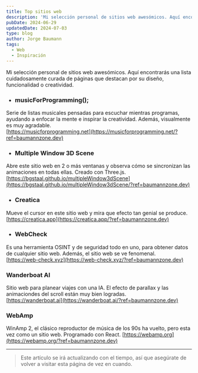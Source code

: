 ```yaml
---
title: Top sitios web
description: 'Mi selección personal de sitios web awesómicos. Aquí encontrarás una lista cuidadosamente curada de páginas que destacan por su diseño, funcionalidad o creatividad.'
pubDate: 2024-06-29
updatedDate: 2024-07-03
type: blog
author: Jorge Baumann
tags:
  - Web
  - Inspiración
---
```


Mi selección personal de sitios web awesómicos. Aquí encontrarás una lista cuidadosamente curada de páginas que destacan por su diseño, funcionalidad o creatividad.

- ### musicForProgramming();  
Serie de listas musicales pensadas para escuchar mientras programas, ayudando a enfocar la mente e inspirar la creatividad. Además, visualmente es muy agradable.  
[https://musicforprogramming.net](https://musicforprogramming.net/?ref=baumannzone.dev)

- ### Multiple Window 3D Scene  
Abre este sitio web en 2 o más ventanas y observa cómo se sincronizan las animaciones en todas ellas. Creado con Three.js.  
[https://bgstaal.github.io/multipleWindow3dScene](https://bgstaal.github.io/multipleWindow3dScene/?ref=baumannzone.dev)

- ### Creatica  
Mueve el cursor en este sitio web y mira que efecto tan genial se produce. 
[https://creatica.app](https://creatica.app/?ref=baumannzone.dev)

- ### WebCheck  
Es una herramienta OSINT y de seguridad todo en uno, para obtener datos de cualquier sitio web. Además, el sitio web se ve fenomenal.  
[https://web-check.xyz](https://web-check.xyz/?ref=baumannzone.dev)


### Wanderboat AI
Sitio web para planear viajes con una IA. El efecto de parallax y las animaciondes del scroll están muy bien logradas.  
[https://wanderboat.ai](https://wanderboat.ai/?ref=baumannzone.dev)

### WebAmp 
WinAmp 2, el clásico reproductor de música de los 90s ha vuelto, pero esta vez como un sitio web. Programado con React.
[https://webamp.org](https://webamp.org/?ref=baumannzone.dev)

--- 

> Este artículo se irá actualizando con el tiempo, así que asegúrate de volver a visitar esta página de vez en cuando.